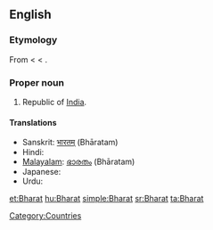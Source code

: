 ==English==

===Etymology===
From {{etyl|sa}} {{term|sc=Deva|भारतम्|tr=bhāratam||the land of emperor Bharata|lang=sa}}  < {{etyl|sa}} {{term|sc=Deva|भारत|tr=bhārata||descended from emperor Bharata|lang=sa}} < {{term|sc=Deva|भरत|tr=bharatá||to be maintained|lang=sa}}.

===Proper noun===
{{en-proper noun}}

# Republic of [[India]].

====Translations====
* Sanskrit: [[भारतम्]] (Bhāratam)
* Hindi: {{t+|hi|भारत|tr=Bhārat|xs=Hindi}}
* [[Malayalam]]: [[ഭാരതം]] (Bhāratam)
* Japanese: {{t-|ja|バーラタ|tr=Bārata}}
* Urdu: {{t-|ur|بھارت|tr=Bhārat|xs=Urdu}}

[[Category:Countries]]

[[et:Bharat]]
[[hu:Bharat]]
[[simple:Bharat]]
[[sr:Bharat]]
[[ta:Bharat]]